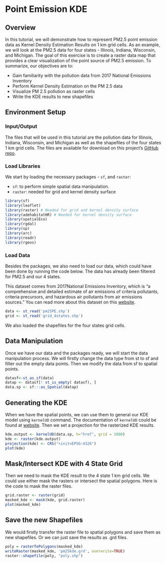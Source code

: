 # Point Emission KDE

## Overview

In this tutorial, we will demonstrate how to represent PM2.5 point emission data as Kernel Density Estimation Results on 1 km grid cells. As an example, we will look at the PM2.5 data for four states - Illinois, Indiana, Wisconsin, and Michigan. The goal of this exercise is to create a raster data map that provides a clear visualization of the point source of PM2.5 emission. To summarize, our objectives are to:

* Gain familiarity with the pollution data from 2017 National Emissions Inventory
* Perform Kernel Density Estimation on the PM 2.5 data
* Visualize PM 2.5 pollution as raster cells
* Write the KDE results to new shapefiles

## Environment Setup

### Input/Output
The files that will be used in this tutorial are the pollution data for Illinois, Indiana, Wisconsin, and Michigan as well as the shapefiles of the four states 1 km grid cells. The files are available for download on this project's [GitHub repo](https://github.com/GeoDaCenter/OpenAirQ-toolkit/tree/master/data/Point%20Emissions).

### Load Libraries 

We start by loading the necessary packages - `sf`, and `raster`: 

* `sf`: to perform simple spatial data manipulation. 
* `raster`: needed for grid and kernel density surface

```r
library(sf)
library(leaflet)
library(raster) # Needed for grid and kernel density surface
library(adehabitatHR) # Needed for kernel density surface
library(spatialEco)
library(rgdal)
library(sp)
library(arc)
library(readr)
library(rgeos)
```
### Load Data

Besides the packages, we also need to load our data, which could have been done by running the code below. The data has already been filtered for PM2.5 and our 4 states.

This dataset comes from 2017National Emissions Inventory, which is "a comprehensive and detailed estimate of air emissions of criteria pollutants, criteria precursors, and hazardous air pollutants from air emissions sources." You can read more about this dataset on this [website](https://www.epa.gov/air-emissions-inventories/national-emissions-inventory-nei).

```r
data <- st_read('pm25PE.shp')
grid <- st_read('grid_4states.shp')
```

We also loaded the shapefiles for the four states grid cells.

## Data Manipulation

Once we have our data and the packages ready, we will start the data manipulation process. We will firstly change the data type from st to sf and filter out the empty data points. Then we modify the data from sf to spatial points.

```r
datasf<-st_as_sf(data)
datap <- datasf[! st_is_empty( datasf), ]
data.sp <- sf:::as_Spatial(datap)
```

## Generating the KDE

When we have the spatial points, we can use them to general our KDE model using `kernelUD` command. The documentation of `kernelUD` could be found at [website](https://www.rdocumentation.org/packages/adehabitatHR/versions/0.4.19/topics/kernelUD). Then we set a projection for the rasterized KDE results.


```r
kde.output <- kernelUD(data.sp, h="href", grid = 1000)
kde <- raster(kde.output)
projection(kde) <- CRS("+init=EPSG:4326")
plot(kde)
```

## Mask/Intersect KDE with 4 State Grid

Then we need to mask the KDE result to the 4 state 1 km grid cells. We could use either mask the rasters or intersect the spatial polygons. Here is the code to mask the raster files.

```r
grid.raster <- raster(grid)
masked_kde <- mask(kde, grid.raster)
plot(masked_kde)
```

## Save the new Shapefiles

We would firstly transfer the raster file to spatial polygons and save them as new shapefiles. Or we can just save the results as .grd files.

```r
poly = rasterToPolygons(masked_kde)
writeRaster(masked_kde, 'pm25kde.grd', overwrite=TRUE)
raster::shapefile(poly, "poly.shp")
```
